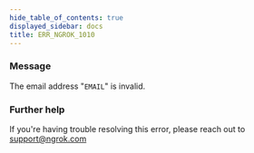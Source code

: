 ```yaml
---
hide_table_of_contents: true
displayed_sidebar: docs
title: ERR_NGROK_1010
---
```




### Message

The email address "`EMAIL`" is invalid.

<ErrorDetails error="err_ngrok_1010" />

### Further help

If you're having trouble resolving this error, please reach out to [support@ngrok.com](mailto:support@ngrok.com?subject=Help%20with%20ERR_NGROK_1010)
